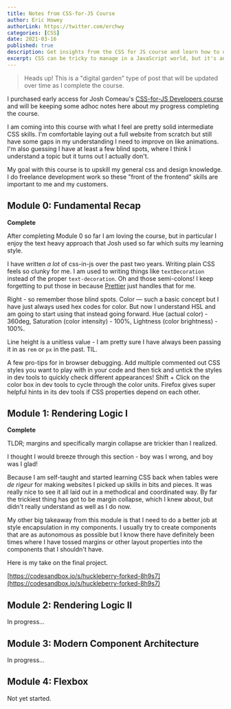 ```yaml
---
title: Notes from CSS-for-JS Course
author: Eric Howey
authorLink: https://twitter.com/erchwy
categories: [CSS]
date: 2021-03-16
published: true
description: Get insights from the CSS for JS course and learn how to use CSS in a JavaScript world. Follow along as I work through the course content and learn new things.
excerpt: CSS can be tricky to manage in a JavaScript world, but it's an important skill for frontend developers to master. In this article, we'll share our notes from the CSS for JS course and provide you with tips and tricks to improve your CSS skills and make your code more maintainable.
---
```


> Heads up! This is a "digital garden" type of post that will be updated over time as I complete the course.

I purchased early access for Josh Comeau's [CSS-for-JS Developers course](https://css-for-js.dev/) and will be keeping some adhoc notes here about my progress completing the course.

I am coming into this course with what I feel are pretty solid intermediate CSS skills. I'm comfortable laying out a full website from scratch but still have some gaps in my understanding I need to improve on like animations. I'm also guessing I have at least a few blind spots, where I think I understand a topic but it turns out I actually don't.

My goal with this course is to upskill my general css and design knowledge. I do freelance development work so these "front of the frontend" skills are important to me and my customers.

## Module 0: Fundamental Recap

**Complete**

After completing Module 0 so far I am loving the course, but in particular I enjoy the text heavy approach that Josh used so far which suits my learning style.

I have written _a lot_ of css-in-js over the past two years. Writing plain CSS feels so clunky for me. I am used to writing things like `textDecoration` instead of the proper `text-decoration`. Oh and those semi-colons! I keep forgetting to put those in because [Prettier](https://prettier.io/) just handles that for me.

Right - so remember those blind spots. Color — such a basic concept but I have just always used hex codes for color. But now I understand HSL and am going to start using that instead going forward. Hue (actual color) - 360deg, Saturation (color intensity) - 100%, Lightness (color brightness) - 100%.

Line height is a unitless value - I am pretty sure I have always been passing it in as `rem` or `px` in the past. TIL.

A few pro-tips for in browser debugging. Add multiple commented out CSS styles you want to play with in your code and then tick and untick the styles in dev tools to quickly check different appearances! Shift + Click on the color box in dev tools to cycle through the color units. Firefox gives super helpful hints in its dev tools if CSS properties depend on each other.

## Module 1: Rendering Logic I

**Complete**

TLDR; margins and specifically margin collapse are trickier than I realized.

I thought I would breeze through this section - boy was I wrong, and boy was I glad!

Because I am self-taught and started learning CSS back when tables were _de rigeur_ for making websites I picked up skills in bits and pieces. It was really nice to see it all laid out in a methodical and coordinated way. By far the trickiest thing has got to be margin collapse, which I knew about, but didn't really understand as well as I do now.

My other big takeaway from this module is that I need to do a better job at style encapsulation in my components. I usually try to create components that are as autonomous as possible but I know there have definitely been times where I have tossed margins or other layout properties into the components that I shouldn't have.

Here is my take on the final project.

[https://codesandbox.io/s/huckleberry-forked-8h9s7](https://codesandbox.io/s/huckleberry-forked-8h9s7)

## Module 2: Rendering Logic II

In progress...

## Module 3: Modern Component Architecture

In progress...

## Module 4: Flexbox

Not yet started.
